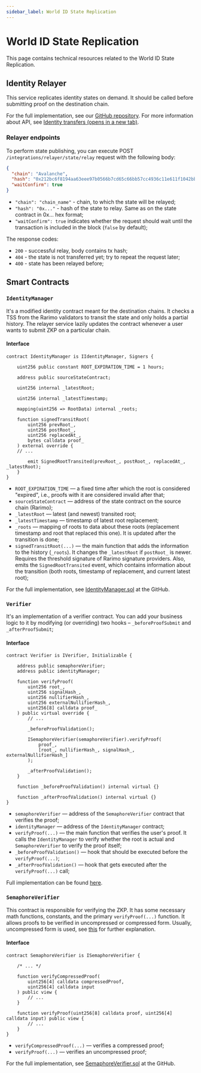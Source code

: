 ```yaml
---
sidebar_label: World ID State Replication
---
```


# World ID State Replication

This page contains technical resources related to the World ID State Replication.

## Identity Relayer

This service replicates identity states on demand.
It should be called before submitting proof on the destination chain.

For the full implementation, see our [GitHub repository](https://github.com/rarimo/worldcoin-relayer-svc).
For more information about API, see [Identity transfers (opens in a new tab)](https://rarimo.github.io/rarimo-core/docs/common/bridging/002-identity.html).

### Relayer endpoints

To perform state publishing, you can execute POST `/integrations/relayer/state/relay` request with the following body:

```json
{
  "chain": "Avalanche",
  "hash": "0x212bc6f8194aa63eee97b0566b7cd65c66bb57cc4936c11e611f1042bb0b7118",
  "waitConfirm": true
}
```

- `"chain": "chain_name"` - chain, to which the state will be relayed;
- `"hash": "0x..."` - hash of the state to relay. Same as on the state contract in 0x... hex format;
- `"waitConfirm": true` indicates whether the request should wait until the transaction is included in the block (`false` by default);

The response codes:
- `200` - successful relay, body contains tx hash;
- `404` - the state is not transferred yet; try to repeat the request later;
- `400` - state has been relayed before;

##  Smart Contracts


### `IdentityManager`

<!-- TODO: add Deployments -->

It's a modified identity contract meant for the destination chains.
It checks a TSS from the Rarimo validators to transit the state and only holds a partial history.
The relayer service lazily updates the contract whenever a user wants to submit ZKP on a particular chain.


#### Interface

```solidity
contract IdentityManager is IIdentityManager, Signers {

    uint256 public constant ROOT_EXPIRATION_TIME = 1 hours;

    address public sourceStateContract;

    uint256 internal _latestRoot;

    uint256 internal _latestTimestamp;

    mapping(uint256 => RootData) internal _roots;

    function signedTransitRoot(
        uint256 prevRoot_,
        uint256 postRoot_,
        uint256 replacedAt_,
        bytes calldata proof_
    ) external override {
	// ...

        emit SignedRootTransited(prevRoot_, postRoot_, replacedAt_, _latestRoot);
    }
}
```

- `ROOT_EXPIRATION_TIME` — a fixed time after which the root is considered "expired", i.e., proofs with it are considered invalid after that;
- `sourceStateContract` — address of the state contract on the source chain (Rarimo);
- `_latestRoot` — latest (and newest) transited root;
- `_latestTimestamp` — timestamp of latest root replacement;
- `_roots` — mapping of roots to data about these roots (replacement timestamp and root that replaced this one).
It is updated after the transition is done;
- `signedTransitRoot(...)` — the main function that adds the information to the history (`_roots`).
It changes the `_latestRoot` if `postRoot_` is newer.
Requires the threshold signature of Rarimo signature providers.
Also, emits the `SignedRootTransited` event, which contains information about the transition (both roots, timestamp of replacement, and current latest root);

For the full implementation, see [IdentityManager.sol](https://github.com/rarimo/worldid-integration-contracts/blob/master/contracts/IdentityManager.sol) at the GitHub.

### `Verifier`

<!-- TODO: add Deployments -->

It's an implementation of a verifier contract.
You can add your business logic to it by modifying (or overriding) two hooks – `_beforeProofSubmit` and `_afterProofSubmit`;


#### Interface

```solidity
contract Verifier is IVerifier, Initializable {

    address public semaphoreVerifier;
    address public identityManager;

    function verifyProof(
        uint256 root_,
        uint256 signalHash_,
        uint256 nullifierHash_,
        uint256 externalNullifierHash_,
        uint256[8] calldata proof_
    ) public virtual override {
        // ...

        _beforeProofValidation();

        ISemaphoreVerifier(semaphoreVerifier).verifyProof(
            proof_,
            [root_, nullifierHash_, signalHash_, externalNullifierHash_]
        );

        _afterProofValidation();
    }

    function _beforeProofValidation() internal virtual {}

    function _afterProofValidation() internal virtual {}
}

```

- `semaphoreVerifier` — address of the `SemaphoreVerifier` contract that verifies the proof;
- `identityManager` — address of the `IdentityManager` contract;
- `verifyProof(...)` —  the main function that verifies the user's proof.
It calls the `IdentityManager` to verify whether the root is actual and `SemaphoreVerifier` to verify the proof itself;
- `_beforeProofValidation()` — hook that should be executed before the `verifyProof(...)`;
- `_afterProofValidation()` — hook that gets executed after the `verifyProof(...)` call;

Full implementation can be found [here](https://github.com/rarimo/worldid-integration-contracts/blob/master/contracts/Verifier.sol).

### `SemaphoreVerifier`

<!-- TODO: add Deployments -->

This contract is responsible for verifying the ZKP.
It has some necessary math functions, constants, and the primary `verifyProof(...)` function.
It allows proofs to be verified in uncompressed or compressed form.
Usually, uncompressed form is used, see [this](https://2π.com/23/bn254-compression) for further explanation.

#### Interface

```solidity
contract SemaphoreVerifier is ISemaphoreVerifier {

    /* ... */

    function verifyCompressedProof(
        uint256[4] calldata compressedProof,
        uint256[4] calldata input
    ) public view {
        // ...
    }

    function verifyProof(uint256[8] calldata proof, uint256[4] calldata input) public view {
        // ...
    }
}
```

- `verifyCompressedProof(...)` —  verifies a compressed proof;
- `verifyProof(...)` — verifies an uncompressed proof;

For the full implementation, see [SemaphoreVerifier.sol](https://github.com/rarimo/worldid-integration-contracts/blob/master/contracts/vendor/worldcoin/world-id-contracts/SemaphoreVerifier.sol) at the GitHub.
